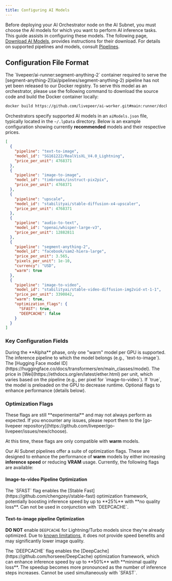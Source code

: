 ```yaml
---
title: Configuring AI Models
---
```


Before deploying your AI Orchestrator node on the AI Subnet, you must choose the
AI models for which you want to perform AI inference tasks. This guide assists
in configuring these models. The following page,
[Download AI Models](/ai/orchestrators/models-download), provides instructions
for their download. For details on supported pipelines and models, consult
[Pipelines](/ai/pipelines/text-to-image).

## Configuration File Format

<Warning>
  The `livepeer/ai-runner:segment-anything-2` container required to serve the [segment-anything-2](ai/pipelines/segment-anything-2) pipeline has not yet been released to our Docker registry. To serve this model as an orchestrator, please use the following command to download the source code and build the Docker container locally:

  ```bash
  docker build https://github.com/livepeer/ai-worker.git#main:runner/docker -t livepeer/ai-runner:segment-anything-2 -f Dockerfile.segment_anything_2
  ```
</Warning>

Orchestrators specify supported AI models in an `aiModels.json` file, typically
located in the `~/.lpData` directory. Below is an example configuration showing
currently **recommended** models and their respective prices.

```json
[
  {
    "pipeline": "text-to-image",
    "model_id": "SG161222/RealVisXL_V4.0_Lightning",
    "price_per_unit": 4768371
  },
  {
    "pipeline": "image-to-image",
    "model_id": "timbrooks/instruct-pix2pix",
    "price_per_unit": 4768371
  },
  {
    "pipeline": "upscale",
    "model_id": "stabilityai/stable-diffusion-x4-upscaler",
    "price_per_unit": 4768371
  },
  {
    "pipeline": "audio-to-text",
    "model_id": "openai/whisper-large-v3",
    "price_per_unit": 12882811
  },
  {
    "pipeline": "segment-anything-2",
    "model_id": "facebook/sam2-hiera-large",
    "price_per_unit": 3.565,
    "pixels_per_unit": 1e-10,
    "currency": "USD",
    "warm": true
  },
  {
    "pipeline": "image-to-video",
    "model_id": "stabilityai/stable-video-diffusion-img2vid-xt-1-1",
    "price_per_unit": 3390842,
    "warm": true,
    "optimization_flags": {
      "SFAST": true,
      "DEEPCACHE": false
    }
  }
]
```

### Key Configuration Fields

<Info>
  During the **Alpha** phase, only one "warm" model per GPU is supported.
</Info>

<ParamField path="pipeline" type="string" required="true">
  The inference pipeline to which the model belongs (e.g., `text-to-image`).
</ParamField>
<ParamField path="model_id" type="string" required="true">
  The [Hugging Face model
  ID](https://huggingface.co/docs/transformers/en/main_classes/model).
</ParamField>
<ParamField path="price_per_unit" type="integer" required="true">
  The price in [Wei](https://ethdocs.org/en/latest/ether.html) per unit, which
  varies based on the pipeline (e.g., per pixel for `image-to-video`).
</ParamField>
<ParamField path="warm" type="boolean">
  If `true`, the model is preloaded on the GPU to decrease runtime.
</ParamField>
<ParamField path="optimization_flags" type="object">
  Optional flags to enhance performance (details below).
</ParamField>

### Optimization Flags

<Warning>
  These flags are still **experimental** and may not always perform as expected.
  If you encounter any issues, please report them to the [go-livepeer
  repository](https://github.com/livepeer/go-livepeer/issues/new/choose).
</Warning>

<Note>At this time, these flags are only compatible with **warm** models.</Note>

Our AI Subnet pipelines offer a suite of optimization flags. These are designed
to enhance the performance of **warm** models by either increasing **inference
speed** or reducing **VRAM** usage. Currently, the following flags are
available:

#### Image-to-video Pipeline Optimization

<ParamField path="SFAST" type="boolean">
  The `SFAST` flag enables the [Stable
  Fast](https://github.com/chengzeyi/stable-fast) optimization framework,
  potentially boosting inference speed by up to **25%** with **no quality
  loss**. Can not be used in conjunction with `DEEPCACHE`.
</ParamField>

#### Text-to-image pipeline Optimization

<Warning>**DO NOT** enable `DEEPCACHE` for Lightning/Turbo models since they're already optimized. Due to [known limitations](https://github.com/horseee/DeepCache/issues/27), it does not provide speed benefits and may significantly lower image quality.</Warning>

<ParamField path="DEEPCACHE" type="boolean">
  The `DEEPCACHE` flag enables the
  [DeepCache](https://github.com/horseee/DeepCache) optimization framework,
  which can enhance inference speed by up to **50%** with **minimal quality
  loss**. The speedup becomes more pronounced as the number of inference steps
  increases. Cannot be used simultaneously with `SFAST`.
</ParamField>
